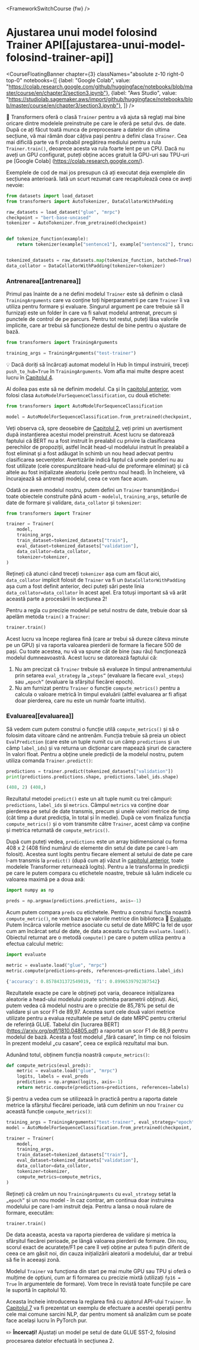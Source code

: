 <FrameworkSwitchCourse {fw} />

# Ajustarea unui model folosind Trainer API[[ajustarea-unui-model-folosind-trainer-api]]

<CourseFloatingBanner chapter={3}
  classNames="absolute z-10 right-0 top-0"
  notebooks={[
    {label: "Google Colab", value: "https://colab.research.google.com/github/huggingface/notebooks/blob/master/course/en/chapter3/section3.ipynb"},
    {label: "Aws Studio", value: "https://studiolab.sagemaker.aws/import/github/huggingface/notebooks/blob/master/course/en/chapter3/section3.ipynb"},
]} />

<Youtube id="nvBXf7s7vTI"/>

🤗 Transformers oferă o clasă `Trainer` pentru a vă ajuta să reglați mai bine oricare dintre modelele preinstruite pe care le oferă pe setul dvs. de date. După ce ați făcut toată munca de preprocesare a datelor din ultima secțiune, vă mai rămân doar câțiva pași pentru a defini clasa `Trainer`. Cea mai dificilă parte va fi probabil pregătirea mediului pentru a rula `Trainer.train()`, deoarece acesta va rula foarte lent pe un CPU. Dacă nu aveți un GPU configurat, puteți obține acces gratuit la GPU-uri sau TPU-uri pe [Google Colab] (https://colab.research.google.com/).

Exemplele de cod de mai jos presupun că ați executat deja exemplele din secțiunea anterioară. Iată un scurt rezumat care recapitulează ceea ce aveți nevoie:

```py
from datasets import load_dataset
from transformers import AutoTokenizer, DataCollatorWithPadding

raw_datasets = load_dataset("glue", "mrpc")
checkpoint = "bert-base-uncased"
tokenizer = AutoTokenizer.from_pretrained(checkpoint)


def tokenize_function(example):
    return tokenizer(example["sentence1"], example["sentence2"], truncation=True)


tokenized_datasets = raw_datasets.map(tokenize_function, batched=True)
data_collator = DataCollatorWithPadding(tokenizer=tokenizer)
```

### Antrenarea[[antrenarea]]

Primul pas înainte de a ne defini modelul `Trainer` este să definim o clasă `TrainingArguments` care va conține toți hiperparametrii pe care `Trainer` îi va utiliza pentru formare și evaluare. Singurul argument pe care trebuie să îl furnizați este un folder în care va fi salvat modelul antrenat, precum și punctele de control de pe parcurs. Pentru tot restul, puteți lăsa valorile implicite, care ar trebui să funcționeze destul de bine pentru o ajustare de bază.
 
```py
from transformers import TrainingArguments

training_args = TrainingArguments("test-trainer")
```

<Tip>

💡 Dacă doriți să încărcați automat modelul în Hub în timpul instruirii, treceți `push_to_hub=True` în `TrainingArguments`. Vom afla mai multe despre acest lucru în [Capitolul 4](/course/chapter4/3).

</Tip>

Al doilea pas este să ne definim modelul. Ca și în [capitolul anterior](/course/chapter2), vom folosi clasa `AutoModelForSequenceClassification`, cu două etichete:

```py
from transformers import AutoModelForSequenceClassification

model = AutoModelForSequenceClassification.from_pretrained(checkpoint, num_labels=2)
```

Veți observa că, spre deosebire de [Capitolul 2](/course/chapter2), veți primi un avertisment după instanțierea acestui model preinstruit. Acest lucru se datorează faptului că BERT nu a fost instruit în prealabil cu privire la clasificarea perechilor de propoziții, astfel încât head-ul modelului instruit în prealabil a fost eliminat și a fost adăugat în schimb un nou head adecvat pentru clasificarea secvențelor. Avertizările indică faptul că unele ponderi nu au fost utilizate (cele corespunzătoare head-ului de preformare eliminat) și că altele au fost inițializate aleatoriu (cele pentru noul head). În încheiere, vă încurajează să antrenați modelul, ceea ce vom face acum.

Odată ce avem modelul nostru, putem defini un `Trainer` transmițându-i toate obiectele construite până acum - `modelul`, `training_args`, seturile de date de formare și validare, `data_collator` și `tokenizer`:

```py
from transformers import Trainer

trainer = Trainer(
    model,
    training_args,
    train_dataset=tokenized_datasets["train"],
    eval_dataset=tokenized_datasets["validation"],
    data_collator=data_collator,
    tokenizer=tokenizer,
)
```

Rețineți că atunci când treceți `tokenizer` așa cum am făcut aici, `data_collator` implicit folosit de `Trainer` va fi un `DataCollatorWithPadding` așa cum a fost definit anterior, deci puteți sări peste linia `data_collator=data_collator` în acest apel. Era totuși important să vă arăt această parte a procesării în secțiunea 2!

Pentru a regla cu precizie modelul pe setul nostru de date, trebuie doar să apelăm metoda `train()` a `Trainer`:

```py
trainer.train()
```

Acest lucru va începe reglarea fină (care ar trebui să dureze câteva minute pe un GPU) și va raporta valoarea pierderii de formare la fiecare 500 de pași. Cu toate acestea, nu vă va spune cât de bine (sau rău) funcționează modelul dumneavoastră. Acest lucru se datorează faptului că:

1. Nu am precizat că `Trainer` trebuie să evalueze în timpul antrenamentului prin setarea `eval_strategy` la `„steps”` (evaluare la fiecare `eval_steps`) sau `„epoch”` (evaluare la sfârșitul fiecărei epoch).
2. Nu am furnizat pentru `Trainer` o funcție `compute_metrics()` pentru a calcula o valoare metrică în timpul evaluării (altfel evaluarea ar fi afișat doar pierderea, care nu este un număr foarte intuitiv).

### Evaluarea[[evaluarea]]

Să vedem cum putem construi o funcție utilă `compute_metrics()` și să o folosim data viitoare când ne antrenăm. Funcția trebuie să preia un obiect `EvalPrediction` (care este un tuple numit cu un câmp `predictions` și un câmp `label_ids`) și va returna un dicționar care mapează șiruri de caractere în valori float. Pentru a obține unele predicții de la modelul nostru, putem utiliza comanda `Trainer.predict()`:

```py
predictions = trainer.predict(tokenized_datasets["validation"])
print(predictions.predictions.shape, predictions.label_ids.shape)
```

```python out
(408, 2) (408,)
```

Rezultatul metodei `predict()` este un alt tuple numit cu trei câmpuri: `predictions`, `label_ids` și `metrics`. Câmpul `metrics` va conține doar pierderea pe setul de date transmis, precum și unele valori metrice de timp (cât timp a durat predicția, în total și în medie). După ce vom finaliza funcția `compute_metrics()` și o vom transmite către `Trainer`, acest câmp va conține și metrica returnată de `compute_metrics()`.

După cum puteți vedea, `predictions` este un array bidimensional cu forma 408 x 2 (408 fiind numărul de elemente din setul de date pe care l-am folosit). Acestea sunt logits pentru fiecare element al setului de date pe care l-am transmis la `predict()` (după cum ați văzut în [capitolul anterior](/course/chapter2), toate modelele Transformer returnează logits). Pentru a le transforma în predicții pe care le putem compara cu etichetele noastre, trebuie să luăm indicele cu valoarea maximă pe a doua axă:

```py
import numpy as np

preds = np.argmax(predictions.predictions, axis=-1)
```

Acum putem compara `preds` cu etichetele. Pentru a construi funcția noastră `compute_metric()`, ne vom baza pe  valorile metrice din biblioteca 🤗 [Evaluate](https://github.com/huggingface/evaluate/). Putem încărca  valorile metrice asociate cu setul de date MRPC la fel de ușor cum am încărcat setul de date, de data aceasta cu funcția `evaluate.load()`. Obiectul returnat are o metodă `compute()` pe care o putem utiliza pentru a efectua calculul metric:

```py
import evaluate

metric = evaluate.load("glue", "mrpc")
metric.compute(predictions=preds, references=predictions.label_ids)
```

```python out
{'accuracy': 0.8578431372549019, 'f1': 0.8996539792387542}
```

Rezultatele exacte pe care le obțineți pot varia, deoarece inițializarea aleatorie a head-ului modelului poate schimba parametrii obținuți. Aici, putem vedea că modelul nostru are o precizie de 85,78% pe setul de validare și un scor F1 de 89,97. Acestea sunt cele două valori metrice utilizate pentru a evalua rezultatele pe setul de date MRPC pentru criteriul de referință GLUE. Tabelul din [lucrarea BERT] (https://arxiv.org/pdf/1810.04805.pdf) a raportat un scor F1 de 88,9 pentru modelul de bază. Acesta a fost modelul „fără casare”, în timp ce noi folosim în prezent modelul „cu casare”, ceea ce explică rezultatul mai bun.

Adunând totul, obținem funcția noastră `compute_metrics()`:

```py
def compute_metrics(eval_preds):
    metric = evaluate.load("glue", "mrpc")
    logits, labels = eval_preds
    predictions = np.argmax(logits, axis=-1)
    return metric.compute(predictions=predictions, references=labels)
```

Și pentru a vedea cum se utilizează în practică pentru a raporta datele metrice la sfârșitul fiecărei perioade, iată cum definim un nou `Trainer` cu această funcție `compute_metrics()`:

```py
training_args = TrainingArguments("test-trainer", eval_strategy="epoch")
model = AutoModelForSequenceClassification.from_pretrained(checkpoint, num_labels=2)

trainer = Trainer(
    model,
    training_args,
    train_dataset=tokenized_datasets["train"],
    eval_dataset=tokenized_datasets["validation"],
    data_collator=data_collator,
    tokenizer=tokenizer,
    compute_metrics=compute_metrics,
)
```

Rețineți că creăm un nou `TrainingArguments` cu `eval_strategy` setat la `„epoch”` și un nou model - în caz contrar, am continua doar instruirea modelului pe care l-am instruit deja. Pentru a lansa o nouă rulare de formare, executăm:

```py
trainer.train()
```

De data aceasta, acesta va raporta pierderea de validare și metrica la sfârșitul fiecărei perioade, pe lângă valoarea pierderii de formare. Din nou, scorul exact de acuratețe/F1 pe care îl veți obține ar putea fi puțin diferit de ceea ce am găsit noi, din cauza inițializării aleatorii a modelului, dar ar trebui să fie în aceeași zonă.

Modelul `Trainer` va funcționa din start pe mai multe GPU sau TPU și oferă o mulțime de opțiuni, cum ar fi formarea cu precizie mixtă (utilizați `fp16 = True` în argumentele de formare). Vom trece în revistă toate funcțiile pe care le suportă în capitolul 10.

Aceasta încheie introducerea la reglarea fină cu ajutorul API-ului `Trainer`. În [Capitolul 7](/course/chapter7) va fi prezentat un exemplu de efectuare a acestei operații pentru cele mai comune sarcini NLP, dar pentru moment să analizăm cum se poate face același lucru în PyTorch pur.

<Tip>

✏️ **Încercați!** Ajustați un model pe setul de date GLUE SST-2, folosind procesarea datelor efectuată în secțiunea 2.

</Tip>

